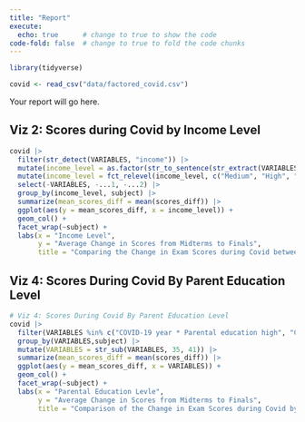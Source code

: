 ```yaml
---
title: "Report"
execute: 
  echo: true      # change to true to show the code
code-fold: false  # change to true to fold the code chunks
---
```


```r
library(tidyverse) 

covid <- read_csv("data/factored_covid.csv")
```


Your report will go here.

## Viz 2: Scores during Covid by Income Level

```r
covid |>
  filter(str_detect(VARIABLES, "income")) |>
  mutate(income_level = as.factor(str_to_sentence(str_extract(VARIABLES, "Medium|High|missing")))) |>
  mutate(income_level = fct_relevel(income_level, c("Medium", "High", "Missing"))) |>
  select(-VARIABLES, -...1, -...2) |>
  group_by(income_level, subject) |>
  summarize(mean_scores_diff = mean(scores_diff)) |>
  ggplot(aes(y = mean_scores_diff, x = income_level)) +
  geom_col() +
  facet_wrap(~subject) +
  labs(x = "Income Level", 
       y = "Average Change in Scores from Midterms to Finals", 
       title = "Comparing the Change in Exam Scores during Covid between Income Levels")
```

## Viz 4: Scores During Covid By Parent Education Level

```r
# Viz 4: Scores During Covid By Parent Education Level
covid |>
  filter(VARIABLES %in% c("COVID-19 year * Parental education high", "COVID-19 year * Parental education medium")) |>
  group_by(VARIABLES,subject) |>
  mutate(VARIABLES = str_sub(VARIABLES, 35, 41)) |>
  summarize(mean_scores_diff = mean(scores_diff)) |>
  ggplot(aes(y = mean_scores_diff, x = VARIABLES)) +
  geom_col() +
  facet_wrap(~subject) +
  labs(x = "Parental Education Levle", 
       y = "Average Change in Scores from Midterms to Finals", 
       title = "Comparison of the Change in Exam Scores during Covid by Parental Education Level")
```
